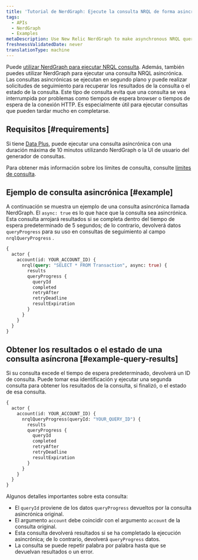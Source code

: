 ```yaml
---
title: 'Tutorial de NerdGraph: Ejecute la consulta NRQL de forma asincrónica'
tags:
  - APIs
  - NerdGraph
  - Examples
metaDescription: Use New Relic NerdGraph to make asynchronous NRQL queries that have longer query duration limits.
freshnessValidatedDate: never
translationType: machine
---
```


Puede [utilizar NerdGraph para ejecutar NRQL consulta](/docs/apis/nerdgraph/examples/nerdgraph-nrql-tutorial). Además, también puedes utilizar NerdGraph para ejecutar una consulta NRQL asincrónica. Las consultas asincrónicas se ejecutan en segundo plano y puede realizar solicitudes de seguimiento para recuperar los resultados de la consulta o el estado de la consulta. Este tipo de consulta evita que una consulta se vea interrumpida por problemas como tiempos de espera browser o tiempos de espera de la conexión HTTP. Es especialmente útil para ejecutar consultas que pueden tardar mucho en completarse.

## Requisitos [#requirements]

Si tiene [Data Plus](/docs/accounts/accounts-billing/new-relic-one-pricing-billing/data-ingest-billing#data-plus), puede ejecutar una consulta asincrónica con una duración máxima de 10 minutos utilizando NerdGraph o la UI de usuario del generador de consultas.

Para obtener más información sobre los límites de consulta, consulte [límites de consulta](/docs/query-your-data/nrql-new-relic-query-language/get-started/rate-limits-nrql-queries/#query-duration).

## Ejemplo de consulta asincrónica [#example]

A continuación se muestra un ejemplo de una consulta asincrónica llamada NerdGraph. El `async: true` es lo que hace que la consulta sea asincrónica. Esta consulta arrojará resultados si se completa dentro del tiempo de espera predeterminado de 5 segundos; de lo contrario, devolverá datos `queryProgress` para su uso en consultas de seguimiento al campo `nrqlQueryProgress` .

```graphql
{
  actor {
    account(id: YOUR_ACCOUNT_ID) {
      nrql(query: "SELECT * FROM Transaction", async: true) {
        results
        queryProgress {
          queryId
          completed
          retryAfter
          retryDeadline
          resultExpiration
        }
      }
    }
  }
}
```

## Obtener los resultados o el estado de una consulta asíncrona [#example-query-results]

Si su consulta excede el tiempo de espera predeterminado, devolverá un ID de consulta. Puede tomar esa identificación y ejecutar una segunda consulta para obtener los resultados de la consulta, si finalizó, o el estado de esa consulta.

```graphql
{
  actor {
    account(id: YOUR_ACCOUNT_ID) {
      nrqlQueryProgress(queryId: "YOUR_QUERY_ID") {
        results
        queryProgress {
          queryId
          completed
          retryAfter
          retryDeadline
          resultExpiration
        }
      }
    }
  }
}
```

Algunos detalles importantes sobre esta consulta:

* El `queryId` proviene de los datos `queryProgress` devueltos por la consulta asincrónica original.
* El argumento `account` debe coincidir con el argumento `account` de la consulta original.
* Esta consulta devolverá resultados si se ha completado la ejecución asincrónica; de lo contrario, devolverá `queryProgress` datos.
* La consulta se puede repetir palabra por palabra hasta que se devuelvan resultados o un error.
